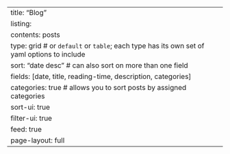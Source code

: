 ---
title: "Blog"
listing: 
  contents: posts 
  type: grid # or `default` or `table`; each type has its own set of yaml options to include
  sort: "date desc" # can also sort on more than one field
  fields: [date, title, reading-time, description, categories]
  categories: true # allows you to sort posts by assigned categories 
  sort-ui: true
  filter-ui: true
  feed: true
page-layout: full
---